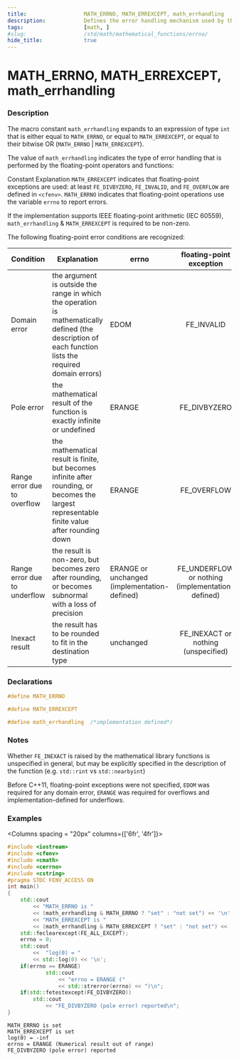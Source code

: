 ```yaml
---
title:                  MATH_ERRNO, MATH_ERREXCEPT, math_errhandling
description:            Defines the error handling mechanism used by the common mathematical functions
tags:                   [math, ]
#slug:                  /std/math/mathematical_functions/errno/
hide_title:             true
---
```



# MATH_ERRNO, MATH_ERREXCEPT, math_errhandling

### Description

The macro constant `math_errhandling` expands to an expression of type `int` that is either equal to `MATH_ERRNO`, or equal to `MATH_ERREXCEPT`, 
or equal to their bitwise OR (`MATH_ERRNO` | `MATH_ERREXCEPT`).

The value of `math_errhandling` indicates the type of error handling that is performed by the floating-point operators and functions:

Constant	Explanation
`MATH_ERREXCEPT`	indicates that floating-point exceptions are used: at least `FE_DIVBYZERO`, `FE_INVALID`, and `FE_OVERFLOW` are defined in `<cfenv>`.
`MATH_ERRNO`	    indicates that floating-point operations use the variable `errno` to report errors.


If the implementation supports IEEE floating-point arithmetic (IEC 60559), `math_errhandling` & `MATH_ERREXCEPT` is required to be non-zero.

The following floating-point error conditions are recognized:

| Condition                    | Explanation                                                                                                                                            | errno                                        |             floating-point exception             |         Example        |
|------------------------------|--------------------------------------------------------------------------------------------------------------------------------------------------------|----------------------------------------------|:------------------------------------------------:|:----------------------:|
| Domain error                 | the argument is outside the range in which the operation is mathematically defined (the description of each function lists the required domain errors) | EDOM                                         | FE_INVALID                                       | `std::acos(2)`           |
| Pole error                   | the mathematical result of the function is exactly infinite or undefined                                                                               | ERANGE                                       | FE_DIVBYZERO                                     | `std::log(0.0), 1.0/0.0`|
| Range error due to overflow  | the mathematical result is finite, but becomes infinite after rounding, or becomes the largest representable finite value after rounding down          | ERANGE                                       | FE_OVERFLOW                                      | `std::pow(DBL_MAX,2)`    |
| Range error due to underflow | the result is non-zero, but becomes zero after rounding, or becomes subnormal with a loss of precision                                                 | ERANGE or unchanged (implementation-defined) | FE_UNDERFLOW or nothing (implementation-defined) | `DBL_TRUE_MIN/2`        |
| Inexact result               | the result has to be rounded to fit in the destination type                                                                                            | unchanged                                    | FE_INEXACT or nothing (unspecified)              | `std::sqrt(2), 1.0/10.0` |


### Declarations
```cpp title="Since C++11"
#define MATH_ERRNO        

#define MATH_ERREXCEPT    

#define math_errhandling  /*implementation defined*/
```


### Notes

Whether `FE_INEXACT` is raised by the mathematical library functions is unspecified in general, but may be explicitly specified in the description of the function 
(e.g. `std::rint` vs `std::nearbyint`)

Before C++11, floating-point exceptions were not specified, `EDOM` was required for any domain error, 
`ERANGE` was required for overflows and implementation-defined for underflows.

### Examples



<Columns spacing = "20px" columns={['6fr', '4fr']}>
<div>

```cpp
#include <iostream>
#include <cfenv>
#include <cmath>
#include <cerrno>
#include <cstring>
#pragma STDC FENV_ACCESS ON
int main()
{
    std::cout 
        << "MATH_ERRNO is "
        << (math_errhandling & MATH_ERRNO ? "set" : "not set") << '\n'
        << "MATH_ERREXCEPT is "
        << (math_errhandling & MATH_ERREXCEPT ? "set" : "not set") << '\n';
    std::feclearexcept(FE_ALL_EXCEPT);
    errno = 0;
    std::cout 
        <<  "log(0) = " 
        << std::log(0) << '\n';
    if(errno == ERANGE)
            std::cout 
                << "errno = ERANGE (" 
                << std::strerror(errno) << ")\n";
    if(std::fetestexcept(FE_DIVBYZERO))
        std::cout 
            << "FE_DIVBYZERO (pole error) reported\n";
}

```

</div>

<div>

```plaintext title="Possible Result"
MATH_ERRNO is set
MATH_ERREXCEPT is set
log(0) = -inf
errno = ERANGE (Numerical result out of range)
FE_DIVBYZERO (pole error) reported
```

</div>
</Columns>
